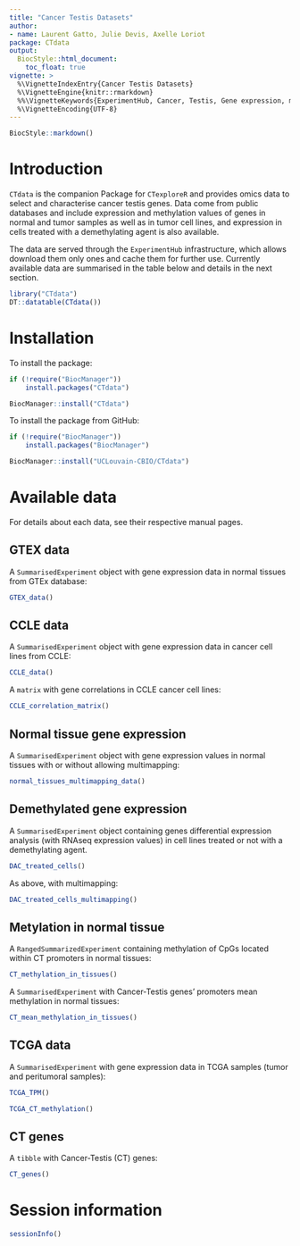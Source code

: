 ```yaml
---
title: "Cancer Testis Datasets"
author:
- name: Laurent Gatto, Julie Devis, Axelle Loriot
package: CTdata
output:
  BiocStyle::html_document:
    toc_float: true
vignette: >
  %\VignetteIndexEntry{Cancer Testis Datasets}
  %\VignetteEngine{knitr::rmarkdown}
  %%\VignetteKeywords{ExperimentHub, Cancer, Testis, Gene expression, methylation, Homo sapiens}
  %\VignetteEncoding{UTF-8}
---
```


```r
BiocStyle::markdown()
```

# Introduction


`CTdata` is the companion Package for `CTexploreR` and provides omics
data to select and characterise cancer testis genes. Data come from
public databases and include expression and methylation values of
genes in normal and tumor samples as well as in tumor cell lines, and
expression in cells treated with a demethylating agent is also
available.

The data are served through the `ExperimentHub` infrastructure, which
allows download them only ones and cache them for further
use. Currently available data are summarised in the table below and
details in the next section.

```r
library("CTdata")
DT::datatable(CTdata())
```

# Installation

To install the package:

```r
if (!require("BiocManager"))
    install.packages("CTdata")

BiocManager::install("CTdata")
```

To install the package from GitHub:

```r
if (!require("BiocManager"))
    install.packages("BiocManager")

BiocManager::install("UCLouvain-CBIO/CTdata")
```

# Available data

For details about each data, see their respective manual pages.

## GTEX data

A `SummarisedExperiment` object with gene expression data in normal
tissues from GTEx database:

```r
GTEX_data()
```

## CCLE data

A `SummarisedExperiment` object with gene expression data in cancer
cell lines from CCLE:

```r
CCLE_data()
```

A `matrix` with gene correlations in CCLE cancer cell lines:

```r
CCLE_correlation_matrix()
```

## Normal tissue gene expression

A `SummarisedExperiment` object with gene expression values in normal
tissues with or without allowing multimapping:

```r
normal_tissues_multimapping_data()
```

## Demethylated gene expression

A `SummarisedExperiment` object containing genes differential
expression analysis (with RNAseq expression values) in cell lines
treated or not with a demethylating agent.

```r
DAC_treated_cells()
```

As above, with multimapping:

```r
DAC_treated_cells_multimapping()
```

## Metylation in normal tissue

A `RangedSummarizedExperiment` containing methylation of CpGs located
within CT promoters in normal tissues:

```r
CT_methylation_in_tissues()
```

A `SummarisedExperiment` with Cancer-Testis genes' promoters mean
methylation in normal tissues:

```r
CT_mean_methylation_in_tissues()
```

## TCGA data

A `SummarisedExperiment` with gene expression data in TCGA samples
(tumor and peritumoral samples):

```r
TCGA_TPM()
```

```r
TCGA_CT_methylation()
```
## CT genes

A `tibble` with Cancer-Testis (CT) genes:

```r
CT_genes()
```



# Session information {-}

```r
sessionInfo()
```
